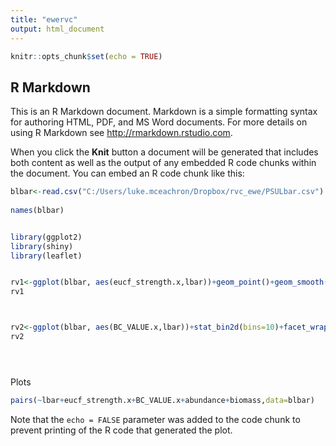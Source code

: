 ```yaml
---
title: "ewervc"
output: html_document
---
```


```r
knitr::opts_chunk$set(echo = TRUE)
```

## R Markdown

This is an R Markdown document. Markdown is a simple formatting syntax for authoring HTML, PDF, and MS Word documents. For more details on using R Markdown see <http://rmarkdown.rstudio.com>.

When you click the **Knit** button a document will be generated that includes both content as well as the output of any embedded R code chunks within the document. You can embed an R code chunk like this:

```r
blbar<-read.csv("C:/Users/luke.mceachron/Dropbox/rvc_ewe/PSULbar.csv")
  
names(blbar)  


library(ggplot2)
library(shiny)
library(leaflet)


rv1<-ggplot(blbar, aes(eucf_strength.x,lbar))+geom_point()+geom_smooth()+facet_wrap(~GROUP,scales="free")
rv1



rv2<-ggplot(blbar, aes(BC_VALUE.x,lbar))+stat_bin2d(bins=10)+facet_wrap(~GROUP,scales="free")
rv2





```

Plots

```r

pairs(~lbar+eucf_strength.x+BC_VALUE.x+abundance+biomass,data=blbar)


```

Note that the `echo = FALSE` parameter was added to the code chunk to prevent printing of the R code that generated the plot.
